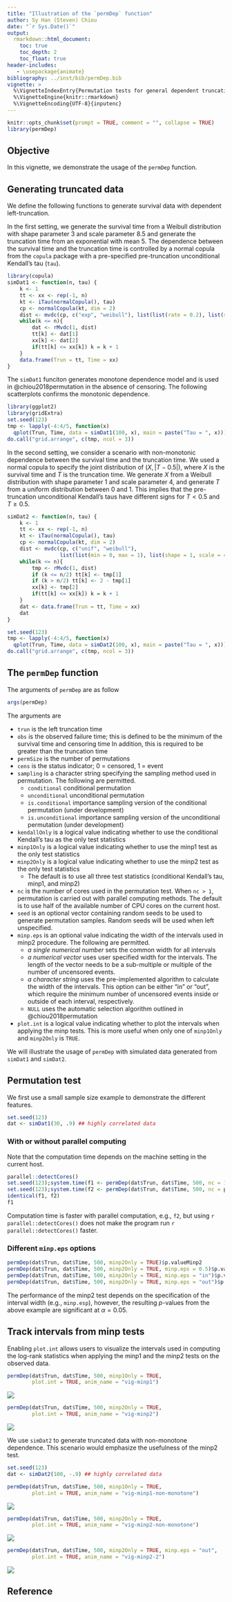 ```yaml
---
title: "Illustration of the `permDep` function"
author: Sy Han (Steven) Chiou
date: "`r Sys.Date()`"
output:
  rmarkdown::html_document:
    toc: true
    toc_depth: 2
    toc_float: true
header-includes:
   - \usepackage{animate}
bibliography: ../inst/bib/permDep.bib
vignette: >
  %\VignetteIndexEntry{Permutation tests for general dependent truncation}
  %\VignetteEngine{knitr::rmarkdown}
  %\VignetteEncoding{UTF-8}{inputenc}
---
```



```r
knitr::opts_chunk$set(prompt = TRUE, comment = "", collapse = TRUE)
library(permDep)
```

## Objective

In this vignette, we demonstrate the usage of the `permDep` function.

## Generating truncated data

We define the following functions to generate survival data with dependent left-truncation. 

In the first setting, we generate the survival time from a Weibull distribution with
shape parameter 3 and scale parameter 8.5
and generate the truncation time from an exponential with mean 5.
The dependence between the survival time and the truncation time is controlled by a normal 
copula from the `copula` package with a pre-specified pre-truncation unconditional Kendall's tau (`tau`).


```R
library(copula)
simDat1 <- function(n, tau) {
    k <- 1
    tt <- xx <- rep(-1, n)
    kt <- iTau(normalCopula(), tau)
    cp <- normalCopula(kt, dim = 2)
    dist <- mvdc(cp, c("exp", "weibull"), list(list(rate = 0.2), list(shape = 3, scale = 8.5)))  
    while(k <= n){
        dat <- rMvdc(1, dist)
        tt[k] <- dat[1]
        xx[k] <- dat[2]
        if(tt[k] <= xx[k]) k = k + 1
    } 	
    data.frame(Trun = tt, Time = xx)
}
```

The `simDat1` funciton generates monotone dependence model and is used in @chiou2018permutation in the absence of censoring. 
The following scatterplots confirms the monotonic dependence.
```R
library(ggplot2)
library(gridExtra)
set.seed(123)
tmp <- lapply(-4:4/5, function(x) 
  qplot(Trun, Time, data = simDat1(100, x), main = paste("Tau = ", x)))
do.call("grid.arrange", c(tmp, ncol = 3))
```


In the second setting, we consider a scenario with non-monotonic dependence between the survival 
time and the truncation time. 
We used a normal copula to specify the joint distribution of $(X, |T- 0.5|)$, 
where $X$ is the survival time and $T$ is the truncation time. 
We generate $X$ from a Weibull distribution with shape parameter 1 and scale parameter 4, 
and generate $T$ from a uniform distribution between 0 and 1. 
This implies that the pre-truncation unconditional Kendall's taus have different signs for 
$T < 0.5$ and $T\ge0.5$. 

```R
simDat2 <- function(n, tau) {
    k <- 1
    tt <- xx <- rep(-1, n)
    kt <- iTau(normalCopula(), tau)
    cp <- normalCopula(kt, dim = 2)
    dist <- mvdc(cp, c("unif", "weibull"),
                 list(list(min = 0, max = 1), list(shape = 1, scale = 4)))
    while(k <= n){
        tmp <- rMvdc(1, dist)
        if (k <= n/2) tt[k] <- tmp[1]
        if (k > n/2) tt[k] <- 2 - tmp[1]
        xx[k] <- tmp[2]
        if(tt[k] <= xx[k]) k = k + 1
    }
    dat <- data.frame(Trun = tt, Time = xx)
    dat
}
```

```R
set.seed(123)
tmp <- lapply(-4:4/5, function(x) 
  qplot(Trun, Time, data = simDat2(100, x), main = paste("Tau = ", x)))
do.call("grid.arrange", c(tmp, ncol = 3))
```

## The `permDep` function

The arguments of `permDep` are as follow
```R
args(permDep)
```
The arguments are 

* `trun` is the left truncation time
* `obs` is the observed failure time; this is defined to be the minimum of the survival time and censoring time
In addition, this is required to be greater than the truncation time
* `permSize` is the number of permutations
* `cens` is the status indicator; 0 = censored, 1 = event
* `sampling` is a character string specifying the sampling method  used in permutation. 
  The following are permitted. 
  * `conditional` conditional permutation
  * `unconditional` unconditional permutation
  * `is.conditional` importance sampling version of the conditional permutation (under development)
  * `is.unconditional` importance sampling version of the unconditional permutation (under development)
* `kendallOnly` is a logical value indicating whether to use the conditional Kendall's tau as the only test statistics
* `minp1Only` is a logical value indicating whether to use the minp1 test as the only test statistics
* `minp2Only` is a logical value indicating whether to use the minp2 test as the only test statistics
  * The default is to use all three test statistics (conditional Kendall's tau, minp1, and minp2) 
* `nc` is the number of cores used in the permutation test. When `nc > 1`, permutation is carried out with parallel computing methods.
The default is to use half of the available number of CPU cores on the current host.
* `seed` is an optional vector containing random seeds to be used to generate permutation samples. Random seeds will be used when left unspecified.
* `minp.eps` is an optional value indicating the width of the intervals used in minp2 procedure. The following are permitted.
  * *a single numerical number* sets the common width for all intervals
  * *a numerical vector* uses user specified width for the intervals. The length of the vector needs to be a sub-multiple or multiple of the number of uncensored events. 
  * *a character string* uses the pre-implemented algorithm to calculate the width of the intervals. This option can be either "in" or "out", which require the minimum number of uncensored events inside or outside of each interval, respectively.
  * `NULL` uses the automatic selection algorithm outlined in @chiou2018permutation
* `plot.int` is a logical value indicating whether to plot the intervals when applying the minp tests. 
This is more useful when only one of `minp1Only` and `minp2Only` is `TRUE`.

We will illustrate the usage of `permDep` with simulated data generated from `simDat1` and `simDat2`.

## Permutation test
We first use a small sample size example to demonstrate the different features. 
```R
set.seed(123)
dat <- simDat1(30, .9) ## highly correlated data
```

### With or without parallel computing
Note that the computation time depends on the machine setting in the current host. 
```R
parallel::detectCores()
set.seed(123);system.time(f1 <- permDep(dat$Trun, dat$Time, 500, nc = 1))
set.seed(123);system.time(f2 <- permDep(dat$Trun, dat$Time, 500, nc = parallel::detectCores()))
identical(f1, f2)
f1
```
Computation time is faster with parallel computation, e.g., `f2`, 
but using `r parallel::detectCores()` does not make the program run `r parallel::detectCores()` faster.

### Different `minp.eps` options
```R
permDep(dat$Trun, dat$Time, 500, minp2Only = TRUE)$p.valueMinp2
permDep(dat$Trun, dat$Time, 500, minp2Only = TRUE, minp.eps = 0.5)$p.valueMinp2
permDep(dat$Trun, dat$Time, 500, minp2Only = TRUE, minp.eps = "in")$p.valueMinp2
permDep(dat$Trun, dat$Time, 500, minp2Only = TRUE, minp.eps = "out")$p.valueMinp2
```
The performance of the minp2 test depends on the specification of the interval width (e.g., `minp.esp`), 
however, the resulting $p$-values from the above example are significant at $\alpha = 0.05$.

## Track intervals from minp tests
Enabling `plot.int` allows users to visualize the intervals used in computing the log-rank statistics 
when applying the minp1 and the minp2 tests on the observed data.
```R
permDep(dat$Trun, dat$Time, 500, minp1Only = TRUE, 
        plot.int = TRUE, anim_name = "vig-minp1")
```

![](vig-minp1.gif)
```R
permDep(dat$Trun, dat$Time, 500, minp2Only = TRUE, 
        plot.int = TRUE, anim_name = "vig-minp2")
```

![](vig-minp2.gif)


We use `simDat2` to generate truncated data with non-monotone dependence. 
This scenario would emphasize the usefulness of the minp2 test. 
```R
set.seed(123)
dat <- simDat2(100, -.9) ## highly correlated data
```


```R
permDep(dat$Trun, dat$Time, 500, minp1Only = TRUE, 
        plot.int = TRUE, anim_name = "vig-minp1-non-monotone")
```

![](vig-minp1-non-monotone.gif)

```R
permDep(dat$Trun, dat$Time, 500, minp2Only = TRUE, 
        plot.int = TRUE, anim_name = "vig-minp2-non-monotone")
```
![](vig-minp2-non-monotone.gif)


```R
permDep(dat$Trun, dat$Time, 500, minp2Only = TRUE, minp.eps = "out",
        plot.int = TRUE, anim_name = "vig-minp2-2")
```

![](vig-minp2-2.gif)

## Reference

